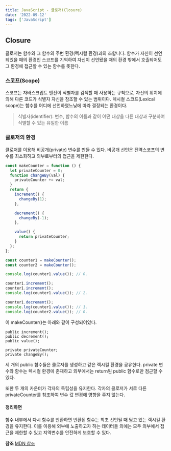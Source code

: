 ```yaml
---
title: JavaScript - 클로저(Closure)
date: '2022-09-12'
tags: ['JavaScript']
---
```


## Closure
클로저는 함수와 그 함수의 주변 환경(렉시컬 환경)과의 조합니다.
함수가 자신이 선언되었을 때의 환경인 스코프를 기억하여 자신이 선언됐을 때의 환경 밖에서 호출되어도 그 환경에 접근할 수 있는 함수를 뜻한다.

### 스코프(Scope)
스코프는 자바스크립트 엔진이 식별자를 검색할 때 사용하는 규칙으로, 자신의 위치에 의해 다른 코드가 식별자 자신을 참조할 수 있는 범위이다.
렉시컬 스코프(Lexical scope)는 함수를 어디에 선언하였느닞에 따라 결정되는 환경이다.
> 식별자(identifier): 변수, 함수의 이름과 같이 어떤 대상을 다른 대상과 구분하여 식별할 수 있는 유일한 이름

### 클로저의 환경
클로저를 이용해 비공개(private) 변수를 만들 수 있다. 비공개 선언은 전역스코프의 변수를 최소화하고 외부로부터의 접근을 제한한다.
```javascript
const makeCounter = function () {
  let privateCounter = 0;
  function changeBy(val) {
    privateCounter += val;
  }
  return {
    increment() {
      changeBy(1);
    },

    decrement() {
      changeBy(-1);
    },

    value() {
      return privateCounter;
    }
  };
};

const counter1 = makeCounter();
const counter2 = makeCounter();

console.log(counter1.value()); // 0.

counter1.increment();
counter1.increment();
console.log(counter1.value()); // 2.

counter1.decrement();
console.log(counter1.value()); // 1.
console.log(counter2.value()); // 0.
```
이 makeCounter()는 아래와 같이 구성되어있다.
```
public increment();
public decrement();
public value();

private privateCounter;
private changeBy();
```

세 개의 public 함수들은 클로저를 생성하고 같은 렉시컬 환경을 공유한다. private 변수와 함수는 렉시컬 환경에 존재하고 외부에서는 return된 public 함수로만 점근할 수 있다.

또한 두 개의 카운터가 각자의 독립성을 유지한다. 각자의 클로저가 서로 다른 privateCounter를 참조하여 변수 값 변경에 영향을 주지 않는다.

#### 정리하면
함수 내부에서 다시 함수를 반환하면 반환된 함수는 최초 선언될 때 담고 있는 렉시컬 환경을 유지한다. 이를 이용해 외부에 노출하고자 하는 데이터들 외에는 모두 외부에서 접근을 제한할 수 있고 지역변수를 안전하게 보호할 수 있다.

**참조**
[MDN 참조](https://developer.mozilla.org/en-US/docs/Web/JavaScript/Closures#emulating_private_methods_with_closures)